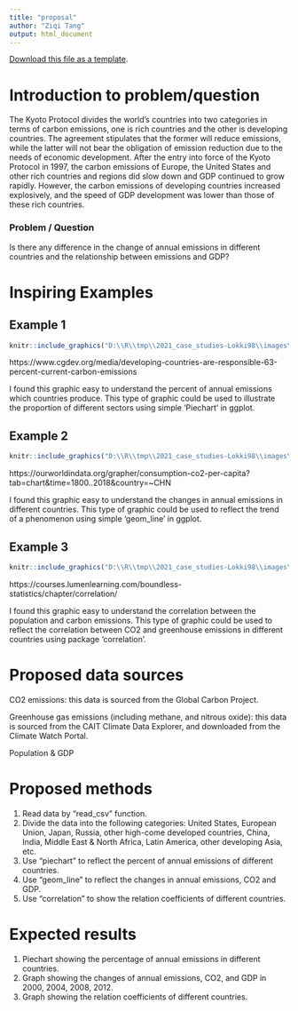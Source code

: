 ```yaml
---
title: "proposal"
author: "Ziqi Tang"
output: html_document
---
```

[<i class="fa fa-file-code-o fa-1x" aria-hidden="true"></i> Download this file as a template ](http://adamwilson.us/SpatialDataScience/scripts/Project_ProposalTemplate.Rmd).

# Introduction to problem/question
The Kyoto Protocol divides the world's countries into two categories in terms of carbon emissions, one is rich countries and the other is developing countries. The agreement stipulates that the former will reduce emissions, while the latter will not bear the obligation of emission reduction due to the needs of economic development. After the entry into force of the Kyoto Protocol in 1997, the carbon emissions of Europe, the United States and other rich countries and regions did slow down and GDP continued to grow rapidly. However, the carbon emissions of developing countries increased explosively, and the speed of GDP development was lower than those of these rich countries.

### Problem / Question
Is there any difference in the change of annual emissions in different countries and the relationship between emissions and GDP?

# Inspiring Examples

## Example 1

```r
knitr::include_graphics("D:\\R\\tmp\\2021_case_studies-Lokki98\\images\\pie.png")
```
https://www.cgdev.org/media/developing-countries-are-responsible-63-percent-current-carbon-emissions

I found this graphic easy to understand the percent of annual emissions which countries produce. This type of graphic could be used to illustrate the proportion of different sectors using simple 'Piechart' in ggplot.

## Example 2
```r
knitr::include_graphics("D:\\R\\tmp\\2021_case_studies-Lokki98\\images\\consumption-co2-per-capita.png")
```
https://ourworldindata.org/grapher/consumption-co2-per-capita?tab=chart&time=1800..2018&country=~CHN

I found this graphic easy to understand the changes in annual emissions in different countries. This type of graphic could be used to reflect the trend of a phenomenon using simple 'geom_line' in ggplot.

## Example 3
```r
knitr::include_graphics("D:\\R\\tmp\\2021_case_studies-Lokki98\\images\\correlation.jpeg")
```
https://courses.lumenlearning.com/boundless-statistics/chapter/correlation/

I found this graphic easy to understand the correlation between the population and carbon emissions. This type of graphic could be used to reflect the correlation between CO2 and greenhouse emissions in different countries using package 'correlation'.

# Proposed data sources
CO2 emissions: this data is sourced from the Global Carbon Project. 

Greenhouse gas emissions (including methane, and nitrous oxide): this data is sourced from the CAIT Climate Data Explorer, and downloaded from the Climate Watch Portal.

Population & GDP

# Proposed methods
1. Read data by "read_csv" function.
2. Divide the data into the following categories: United States, European Union, Japan, Russia, other high-come developed countries, China, India, Middle East & North Africa, Latin America, other developing Asia, etc.
3. Use "piechart" to reflect the percent of annual emissions of different countries.
4. Use "geom_line" to reflect the changes in annual emissions, CO2 and GDP.
5. Use "correlation" to show the relation coefficients of different countries.


# Expected results
1. Piechart showing the percentage of annual emissions in different countries.
2. Graph showing the changes of annual emissions, CO2, and GDP in 2000, 2004, 2008, 2012. 
3. Graph showing the relation coefficients of different countries.